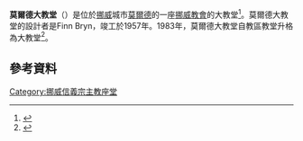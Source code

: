 '''莫爾德大教堂'''（{{lang-no|Molde domkyrkje}}）是位於[[挪威|挪威]]城市[[莫爾德|莫爾德]]的一座[[挪威教會|挪威教會]]的大教堂<ref>{{cite web|url=http://www.kirkesok.no/eng/kirker/Molde-domkirke|title=Molde domkirke|publisher=Kirkesøk: Kirkebyggdatabasen|accessdate=2013-05-17}}</ref>。莫爾德大教堂的設計者是Finn Bryn，竣工於1957年。1983年，莫爾德大教堂自教區教堂升格為大教堂<ref>{{cite web |url=http://www.molde.kirken.no/Kirker/Moldedomkirke/tabid/6152/Default.aspx |title=Molde domkirke |publisher=[[Church_of_Norway|Church of Norway]] |accessdate=27 April 2011 |archivedate=2011-04-27 |archiveurl=https://www.webcitation.org/5yFnOolfP?url=http://www.molde.kirken.no/Kirker/Moldedomkirke/tabid/6152/Default.aspx |language=Norwegian |deadurl=yes }}</ref>。
==參考資料==
{{reflist}}
[[Category:挪威信義宗主教座堂|Category:挪威信義宗主教座堂]]